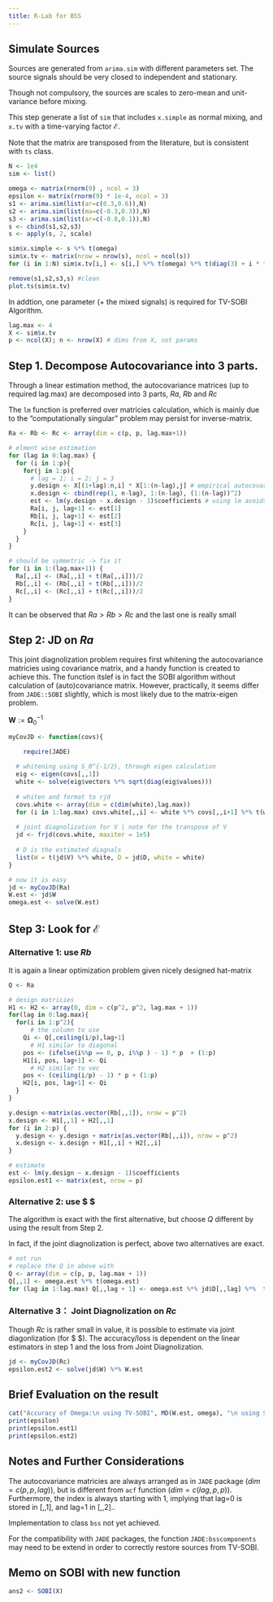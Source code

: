 ```yaml
---
title: R-Lab for BSS
---
```


## Simulate Sources

Sources are generated from `arima.sim` with different parameters set. The source signals should be very closed to independent and stationary. 

Though not compulsory, the sources are scales to zero-mean and unit-variance before mixing.

This step generate a list of `sim` that includes `x.simple` as normal mixing, and `x.tv` with a time-varying factor $\boldsymbol{\mathcal E}$.

Note that the matrix are transposed from the literature, but is consistent with `ts` class.

```r
N <- 1e4
sim <- list()

omega <- matrix(rnorm(9) , ncol = 3)
epsilon <- matrix(rnorm(9) * 1e-4, ncol = 3)
s1 <- arima.sim(list(ar=c(0.3,0.6)),N)
s2 <- arima.sim(list(ma=c(-0.3,0.3)),N)
s3 <- arima.sim(list(ar=c(-0.8,0.1)),N)
s <- cbind(s1,s2,s3)
s <- apply(s, 2, scale)

sim$x.simple <- s %*% t(omega)
sim$x.tv <- matrix(nrow = nrow(s), ncol = ncol(s))
for (i in 1:N) sim$x.tv[i,] <- s[i,] %*% t(omega) %*% t(diag(3) + i * t(epsilon))

remove(s1,s2,s3,s) #clean
plot.ts(sim$x.tv)
```

In addtion, one parameter (+ the mixed signals) is required for TV-SOBI Algorithm.

```r
lag.max <- 4
X <- sim$x.tv
p <- ncol(X); n <- nrow(X) # dims from X, not params
```

## Step 1. Decompose Autocovariance into 3 parts.

Through a linear estimation method, the autocovariance matrices (up to required lag.max) are decomposed into 3 parts, $Ra$, $Rb$ and $Rc$

The `lm` function is preferred over matricies calculation, which is mainly due to the "computationally singular" problem may persist for inverse-matrix.

```r
Ra <- Rb <- Rc <- array(dim = c(p, p, lag.max+1))

# elment wise estimation
for (lag in 0:lag.max) {
  for (i in 1:p){
    for(j in 1:p){
      # lag = 1; i = 2; j = 3
      y.design <- X[(1+lag):n,i] * X[1:(n-lag),j] # empirical autocovariance
      x.design <- cbind(rep(1, n-lag), 1:(n-lag), (1:(n-lag))^2)
      est <- lm(y.design ~ x.design - 1)$coefficients # using lm avoids the singular problem
      Ra[i, j, lag+1] <- est[1]
      Rb[i, j, lag+1] <- est[2]
      Rc[i, j, lag+1] <- est[3]
    }
  }
}

# should be symmetric -> fix it
for (i in 1:(lag.max+1)) {
  Ra[,,i] <- (Ra[,,i] + t(Ra[,,i]))/2
  Rb[,,i] <- (Rb[,,i] + t(Rb[,,i]))/2
  Rc[,,i] <- (Rc[,,i] + t(Rc[,,i]))/2
}
```

It can be observed that $Ra > Rb > Rc$ and the last one is really small

## Step 2: JD on $Ra$

This joint diagnolization problem requires first whitening the autocovariance matricies using covariance matrix, and a handy function is created to achieve this. The function itslef is in fact the SOBI algorithm without calculation of (auto)covariance matrix. However, practically, it seems differ from `JADE::SOBI` slightly, which is most likely due to the matrix-eigen problem.

$\boldsymbol W := \boldsymbol\Omega_0 ^{-1}$

```r
myCovJD <- function(covs){

    require(JADE)
  
  # whitening using S_0^{-1/2}, through eigen calculation
  eig <- eigen(covs[,,1])
  white <- solve(eig$vectors %*% sqrt(diag(eig$values)))
  
  # whiten and format to rjd
  covs.white <- array(dim = c(dim(white),lag.max))
  for (i in 1:lag.max) covs.white[,,i] <- white %*% covs[,,i+1] %*% t(white)
  
  # joint diagnolization for V | note for the transpose of V
  jd <- frjd(covs.white, maxiter = 1e5)
  
  # D is the estimated diagnals
  list(W = t(jd$V) %*% white, D = jd$D, white = white)
}

# now it is easy
jd <- myCovJD(Ra)
W.est <- jd$W
omega.est <- solve(W.est)
```

## Step 3: Look for $\boldsymbol{\mathcal E}$

### Alternative 1: use $Rb$

It is again a linear optimization problem given nicely designed hat-matrix

```r
Q <- Ra

# design matricies
H1 <- H2 <- array(0, dim = c(p^2, p^2, lag.max + 1))
for(lag in 0:lag.max){
  for(i in 1:p^2){
      # the column to use  
    Qi <- Q[,ceiling(i/p),lag+1]
      # H1 similar to diagonal
    pos <- (ifelse(i%%p == 0, p, i%%p ) - 1) * p  + (1:p)
    H1[i, pos, lag+1] <- Qi
      # H2 similar to vec
    pos <- (ceiling(i/p) - 1) * p + (1:p)
    H2[i, pos, lag+1] <- Qi
  }
}

y.design <-matrix(as.vector(Rb[,,1]), nrow = p^2)
x.design <- H1[,,1] + H2[,,1]
for (i in 2:p) {
  y.design <- y.design + matrix(as.vector(Rb[,,i]), nrow = p^2)
  x.design <- x.design + H1[,,i] + H2[,,i]
}

# estimate
est <- lm(y.design ~ x.design - 1)$coefficients
epsilon.est1 <- matrix(est, nrow = p)
```

### Alternative 2: use $ \boldsymbol{\hat\Omega \hat\Lambda \hat\Omega}$

The algorithm is exact with the first alternative, but choose $Q$ different by using the result from Step 2.

In fact, if the joint diagnolization is perfect, above two alternatives are exact.

```r
# not run
# replace the Q in above with
Q <- array(dim = c(p, p, lag.max + 1))
Q[,,1] <- omega.est %*% t(omega.est)
for (lag in 1:lag.max) Q[,,lag + 1] <- omega.est %*% jd$D[,,lag] %*%  t(omega.est)
```

### Alternative 3： Joint Diagnolization on $Rc$

Though $Rc$ is rather small in value, it is possible to estimate via joint diagonlization (for $\boldsymbol{\mathcal E \Omega} $). The accuracy/loss is dependent on the linear estimators in step 1 and the loss from Joint Diagnolization.

```r
jd <- myCovJD(Rc)
epsilon.est2 <- solve(jd$W) %*% W.est
```

## Brief Evaluation on the result

```r
cat("Accuracy of Omega:\n using TV-SOBI", MD(W.est, omega), "\n using SOBI", MD(SOBI(X)$W, omega), "\n\n")
print(epsilon)
print(epsilon.est1)
print(epsilon.est2)
```

## Notes and Further Considerations

The autocovariance matricies are always arranged as in `JADE` package ($dim=c(p,p,lag)$), but is different from `acf` function ($dim=c(lag,p,p)$). Furthermore, the index is always starting with 1, implying that lag=0 is stored in $[,,1]$, and lag=1 in $[,,2]$..

Implementation to class `bss` not yet achieved.

For the compatibility with `JADE` packages, the function `JADE:bsscomponents` may need to be extend in order to correctly restore sources from TV-SOBI.

## Memo on SOBI with new function

```r
ans2 <- SOBI(X)
```